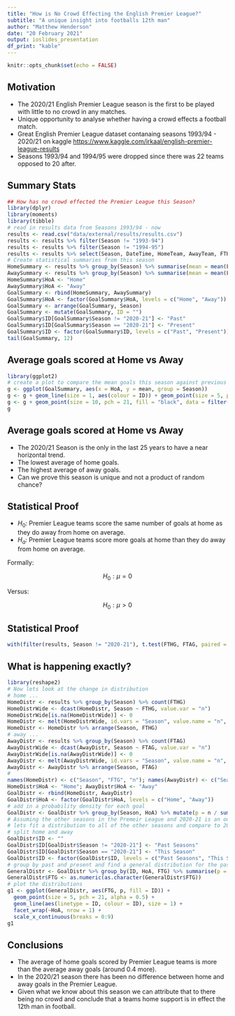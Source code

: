 ```yaml
---
title: "How is No Crowd Effecting the English Premier League?"
subtitle: "A unique insight into footballs 12th man"
author: "Matthew Henderson"
date: "20 February 2021"
output: ioslides_presentation
df_print: "kable"
---
```


```r
knitr::opts_chunk$set(echo = FALSE)
```

## Motivation

- The 2020/21 English Premier League season is the first to be played with little to no crowd in any matches.
- Unique opportunity to analyse whether having a crowd effects a football match.
- Great English Premier League dataset contanaing seasons 1993/94 - 2020/21 on kaggle <https://www.kaggle.com/irkaal/english-premier-league-results>
- Seasons 1993/94 and 1994/95 were dropped since there was 22 teams opposed to 20 after.

## Summary Stats 

```r
## How has no crowd effected the Premier League this Season?
library(dplyr)
library(moments)
library(tibble)
# read in results data from Seasons 1993/94 - now
results <- read.csv("data/external/results/results.csv")
results <- results %>% filter(Season != "1993-94")
results <- results %>% filter(Season != "1994-95")
results <- results %>% select(Season, DateTime, HomeTeam, AwayTeam, FTHG, FTAG, FTR, Referee)
# Create statistical summaries from this season
HomeSummary <- results %>% group_by(Season) %>% summarise(mean = mean(FTHG), median = median(FTHG), sd = sd(FTHG), skew = skewness(FTHG), min = range(FTHG)[1], max = range(FTHG)[2])
AwaySummary <- results %>% group_by(Season) %>% summarise(mean = mean(FTAG), median = median(FTAG), sd = sd(FTAG), skew = skewness(FTAG), min = range(FTAG)[1], max = range(FTAG)[2])
HomeSummary$HoA <- "Home"
AwaySummary$HoA <- "Away"
GoalSummary <- rbind(HomeSummary, AwaySummary)
GoalSummary$HoA <- factor(GoalSummary$HoA, levels = c("Home", "Away"))
GoalSummary <- arrange(GoalSummary, Season)
GoalSummary <- mutate(GoalSummary, ID = "")
GoalSummary$ID[GoalSummary$Season != "2020-21"] <- "Past"
GoalSummary$ID[GoalSummary$Season == "2020-21"] <- "Present"
GoalSummary$ID <- factor(GoalSummary$ID, levels = c("Past", "Present"))
tail(GoalSummary, 12)
```


## Average goals scored at Home vs Away

```r
library(ggplot2)
# create a plot to compare the mean goals this season against previous seasons
g <- ggplot(GoalSummary, aes(x = HoA, y = mean, group = Season))
g <- g + geom_line(size = 1, aes(colour = ID)) + geom_point(size = 5, pch = 21, fill = "salmon", alpha = 0.5, data = filter(GoalSummary, ID == "Past"))
g <- g + geom_point(size = 10, pch = 21, fill = "black", data = filter(GoalSummary, ID == "Present"))
g
```

## Average goals scored at Home vs Away

- The 2020/21 Season is the only in the last 25 years to have a near horizontal trend.
- The lowest average of home goals.
- The highest average of away goals.
- Can we prove this season is unique and not a product of random chance?

## Statistical Proof

- $H_0:$ Premier League teams score the same number of goals at home as they do away from home on average.
- $H_a:$ Premier League teams score more goals at home than they do away from home on average.

Formally:

$$
H_0: \mu = 0
$$

Versus:

$$
H_0: \mu > 0
$$

## Statistical Proof

```r
with(filter(results, Season != "2020-21"), t.test(FTHG, FTAG, paired = TRUE, alternative = "greater"))
```

## What is happening exactly?

```r
library(reshape2)
# Now lets look at the change in distribution
# home ... 
HomeDistr <- results %>% group_by(Season) %>% count(FTHG)
HomeDistrWide <- dcast(HomeDistr, Season ~ FTHG, value.var = "n")
HomeDistrWide[is.na(HomeDistrWide)] <- 0
HomeDistr <- melt(HomeDistrWide, id.vars = "Season", value.name = "n", variable.name = "FTHG")
HomeDistr <- HomeDistr %>% arrange(Season, FTHG)
# away ... 
AwayDistr <- results %>% group_by(Season) %>% count(FTAG)
AwayDistrWide <- dcast(AwayDistr, Season ~ FTAG, value.var = "n")
AwayDistrWide[is.na(AwayDistrWide)] <- 0
AwayDistr <- melt(AwayDistrWide, id.vars = "Season", value.name = "n", variable.name = "FTAG")
AwayDistr <- AwayDistr %>% arrange(Season, FTAG)
#
names(HomeDistr) <- c("Season", "FTG", "n"); names(AwayDistr) <- c("Season", "FTG", "n")
HomeDistr$HoA <- "Home"; AwayDistr$HoA <- "Away"
GoalDistr <- rbind(HomeDistr, AwayDistr)
GoalDistr$HoA <- factor(GoalDistr$HoA, levels = c("Home", "Away"))
# add in a probability density for each goal
GoalDistr <- GoalDistr %>% group_by(Season, HoA) %>% mutate(p = n / sum(n))
# Assuming the other seasons in the Premeir League and 2020-21 is an outlier
# lets fit a distribution to all of the other seasons and compare to 2020-21
# split home and away
GoalDistr$ID <- ""
GoalDistr$ID[GoalDistr$Season != "2020-21"] <- "Past Seasons"
GoalDistr$ID[GoalDistr$Season == "2020-21"] <- "This Season"
GoalDistr$ID <- factor(GoalDistr$ID, levels = c("Past Seasons", "This Season"))
# group by past and present and find a general distribution for the past seasons
GeneralDistr <- GoalDistr %>% group_by(ID, HoA, FTG) %>% summarise(p = mean(p)) 
GeneralDistr$FTG <- as.numeric(as.character(GeneralDistr$FTG))
# plot the distributions 
g1 <- ggplot(GeneralDistr, aes(FTG, p, fill = ID)) + 
  geom_point(size = 5, pch = 21, alpha = 0.5) + 
  geom_line(aes(linetype = ID, colour = ID), size = 1) +
  facet_wrap(~HoA, nrow = 1) +
  scale_x_continuous(breaks = 0:9)
g1
```

## Conclusions

- The average of home goals scored by Premier League teams is more than the average away goals (around 0.4 more).
- In the 2020/21 season there has been no difference between home and away goals in the  Premier League.
- Given what we know about this season we can attribute that to there being no crowd and conclude that a teams home support is in effect the 12th man in football.




